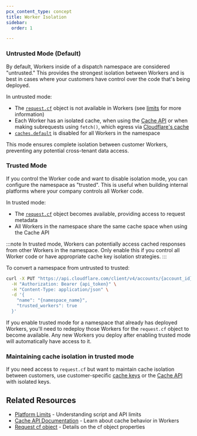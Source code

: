 ```yaml
---
pcx_content_type: concept
title: Worker Isolation
sidebar:
  order: 1

---
```


### Untrusted Mode (Default)

By default, Workers inside of a dispatch namespace are considered "untrusted." This provides the strongest isolation between Workers and is best in cases where your customers have control over the code that's being deployed.

In untrusted mode:

- The [`request.cf`](/workers/runtime-apis/request/#incomingrequestcfproperties) object is not available in Workers (see [limits](/cloudflare-for-platforms/workers-for-platforms/platform/limits/#cf-object) for more information)
- Each Worker has an isolated cache, when using the [Cache API](/workers/runtime-apis/cache/) or when making subrequests using `fetch()`, which egress via [Cloudflare's cache](/cache/)
- [`caches.default`](/workers/reference/how-the-cache-works/#cache-api) is disabled for all Workers in the namespace

This mode ensures complete isolation between customer Workers, preventing any potential cross-tenant data access. 

### Trusted Mode

If you control the Worker code and want to disable isolation mode, you can configure the namespace as "trusted". This is useful when building internal platforms where your company controls all Worker code. 

In trusted mode:

- The [`request.cf`](/workers/runtime-apis/request/#incomingrequestcfproperties) object becomes available, providing access to request metadata
- All Workers in the namespace share the same cache space when using the Cache API

:::note
In trusted mode, Workers can potentially access cached responses from other Workers in the namespace. Only enable this if you control all Worker code or have appropriate cache key isolation strategies.
::: 

To convert a namespace from untrusted to trusted:
```bash
curl -X PUT "https://api.cloudflare.com/client/v4/accounts/{account_id}/workers/dispatch/namespaces/{namespace_name}" \
  -H "Authorization: Bearer {api_token}" \
  -H "Content-Type: application/json" \
  -d '{
    "name": "{namespace_name}",
    "trusted_workers": true
  }'
  ```

If you enable trusted mode for a namespace that already has deployed Workers, you'll need to redeploy those Workers for the `request.cf` object to become available. Any new Workers you deploy after enabling trusted mode will automatically have access to it. 

### Maintaining cache isolation in trusted mode
If you need access to `request.cf` but want to maintain cache isolation between customers, use customer-specific [cache keys](/workers/examples/cache-using-fetch/#custom-cache-keys) or the [Cache API](/workers/examples/cache-api/) with isolated keys. 

## Related Resources
* [Platform Limits](/cloudflare-for-platforms/workers-for-platforms/platform/limits) - Understanding script and API limits
* [Cache API Documentation](/workers/runtime-apis/cache/) - Learn about cache behavior in Workers
* [Request cf object](/workers/runtime-apis/request/#the-cf-property-requestcf) - Details on the cf object properties